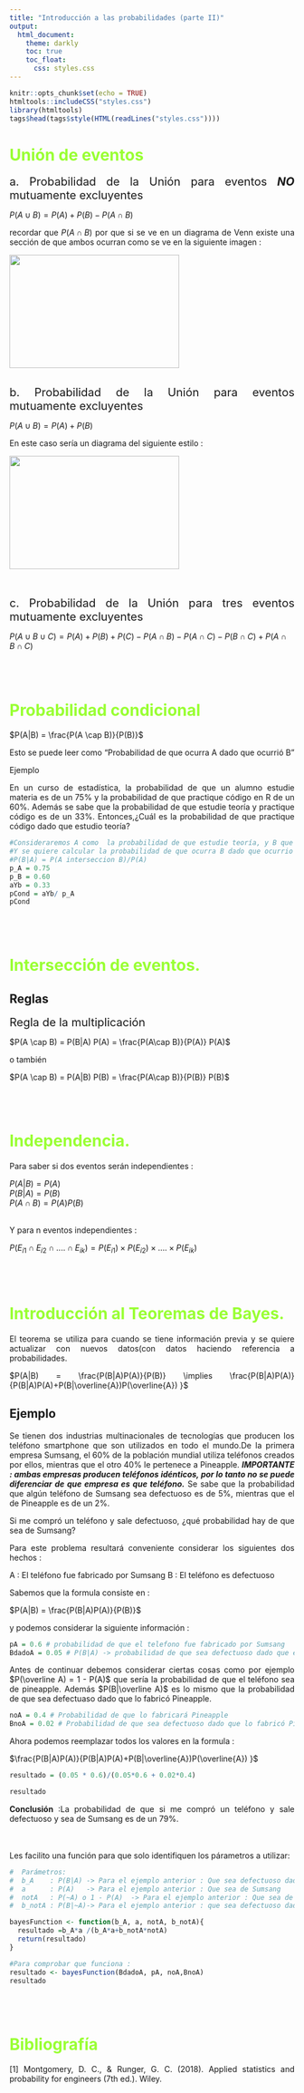 ---
title: "Introducción a las probabilidades (parte II)"
output:
  html_document:
    theme: darkly
    toc: true
    toc_float:
      css: styles.css
---




<style>
body {
text-align: justify}
</style>







```{r setup, include=FALSE}
knitr::opts_chunk$set(echo = TRUE)
htmltools::includeCSS("styles.css")
library(htmltools)
tags$head(tags$style(HTML(readLines("styles.css"))))


```

# <span style = "color:#99ff33">Unión de eventos</span>
<span style="font-size: 20px;"> a. Probabilidad de la Unión para eventos ***NO*** mutuamente excluyentes </span>

$P(A  \cup  B) = P(A) + P(B) - P(A \cap B )$

recordar que $P(A \cap B )$ por que si se ve en un diagrama de Venn existe una sección de que ambos ocurran como se ve en la siguiente imagen :

![](ven_ex1.png){width=300px height=200px }
<br>
<br>

<span style="font-size: 20px;"> b. Probabilidad de la Unión para eventos mutuamente excluyentes</span>


$P(A  \cup  B) = P(A) + P(B)$

En este caso sería un diagrama del siguiente estilo : 

![](venn_ex2.png){width=300px height=200px }

<br>
<br>
<span style="font-size: 20px;"> c. Probabilidad de la Unión para tres eventos mutuamente excluyentes </span>




$P(A \cup B \cup C ) = P(A) + P(B) + P(C) - P(A \cap B) - P(A\cap C ) - P(B \cap C)  + P(A \cap B \cap C)$



<br>
<br>




# <span style = "color:#99ff33"> Probabilidad condicional </span>



$P(A|B) = \frac{P(A \cap B)}{P(B)}$

Esto se puede leer como "Probabilidad de que ocurra A dado que ocurrió B"

Ejemplo 

En un curso de estadística, la probabilidad de que un alumno estudie materia es de un 75%
y la probabilidad de que practique código en R de un 60%. Además se sabe que la probabilidad
de que estudie teoría y practique código es de un 33%. Entonces,¿Cuál es la probabilidad de que
practique código dado que estudio teoría?

```{r, echo=TRUE}
#Consideraremos A como  la probabilidad de que estudie teoría, y B que practique código
#Y se quiere calcular la probabilidad de que ocurra B dado que ocurrio A. Osea
#P(B|A) = P(A interseccion B)/P(A)
p_A = 0.75
p_B = 0.60
aYb = 0.33
pCond = aYb/ p_A
pCond


```


<br>
<br>




# <span style = "color:#99ff33">Intersección de eventos.</span>
## Reglas
<span style="font-size: 20px;"> Regla de la multiplicación </span>

$P(A \cap B) = P(B|A) P(A) = \frac{P(A\cap B)}{P(A)} P(A)$   <br>

o también <br>

$P(A \cap B) = P(A|B) P(B) = \frac{P(A\cap B)}{P(B)} P(B)$


<br>
<br>





# <span style = "color:#99ff33">Independencia.</span>

Para saber si dos eventos serán independientes :

$P(A|B) = P(A)$
<br>
$P(B|A) = P(B)$
<br>
$P(A \cap B) = P(A)P(B)$

<br>
Y para n eventos independientes : 

$P(E_{i1} \cap E_{i2} \cap .... \cap E_{ik}) = P(E_{i1})  \times   P(E_{i2}) \times .... \times P(E_{ik})$


<br>
<br>




# <span style = "color:#99ff33">Introducción al Teoremas de Bayes.</span>

El teorema se utiliza para cuando se tiene información previa y se quiere actualizar con nuevos datos(con datos
haciendo referencia a probabilidades.


$P(A|B) = \frac{P(B|A)P(A)}{P(B)}   \implies  \frac{P(B|A)P(A)}{P(B|A)P(A)+P(B|\overline{A})P(\overline{A}) }$








## Ejemplo 

Se tienen dos industrias multinacionales de tecnologías que producen los teléfono smartphone que son utilizados en todo el mundo.De la primera empresa Sumsang, el 60% de la población mundial utiliza teléfonos creados por ellos, mientras que el otro 40% le pertenece a Pineapple. ***IMPORTANTE : ambas empresas producen teléfonos idénticos, por lo tanto no se puede diferenciar de que empresa es que teléfono.*** Se sabe que la probabilidad que algún teléfono de Sumsang sea defectuoso es de 5%, mientras que el de Pineapple es de un 2%. 


Si me compró un teléfono y sale defectuoso, ¿qué probabilidad hay de que sea de Sumsang?

Para este problema resultará conveniente considerar los siguientes dos hechos : 

A : El teléfono fue fabricado por Sumsang
B : El teléfono es defectuoso

Sabemos que la formula consiste en : 

$P(A|B) = \frac{P(B|A)P(A)}{P(B)}$

y podemos considerar la siguiente información :
```{r, echo=TRUE}
pA = 0.6 # probabilidad de que el telefono fue fabricado por Sumsang
BdadoA = 0.05 # P(B|A) -> probabilidad de que sea defectuoso dado que es de Sumsang
```
Antes de continuar debemos considerar ciertas cosas como por ejemplo  $P(\overline A) = 1 - P(A)$ que sería la probabilidad de que el teléfono sea de pineapple.
Además $P(B|\overline A)$ es lo mismo que la probabilidad de que sea defectuaso dado que lo fabricó Pineapple.

```{r, echo=TRUE}

noA = 0.4 # Probabilidad de que lo fabricará Pineapple
BnoA = 0.02 # Probabilidad de que sea defectuoso dado que lo fabricó Pineapple

```
Ahora podemos reemplazar todos los valores en la formula :

$\frac{P(B|A)P(A)}{P(B|A)P(A)+P(B|\overline{A})P(\overline{A}) }$

```{r, echo=TRUE}

resultado = (0.05 * 0.6)/(0.05*0.6 + 0.02*0.4)

resultado
```
 **Conclusión** :La probabilidad de que si me compró un teléfono y sale defectuoso y sea de Sumsang es de un 79%.
 
 
 <br>
 <br>
 Les facilito una función para que solo identifiquen los párametros a utilizar:
 
```{r, echo=TRUE}


#  Parámetros: 
#  b_A    : P(B|A) -> Para el ejemplo anterior : Que sea defectuoso dado que es de Sumsang 
#  a      : P(A)   -> Para el ejemplo anterior : Que sea de Sumsang
#  notA   : P(~A) o 1 - P(A)  -> Para el ejemplo anterior : Que sea de Pinneapple
#  b_notA : P(B|~A)-> Para el ejemplo anterior : que sea defectuoso dado que es de Pinneaple

bayesFunction <- function(b_A, a, notA, b_notA){
  resultado =b_A*a /(b_A*a+b_notA*notA)
  return(resultado)
}

#Para comprobar que funciona :
resultado <- bayesFunction(BdadoA, pA, noA,BnoA)
resultado


```



<br>
<br>




# <span style = "color:#99ff33"> Bibliografía </span>
  [1] Montgomery, D. C., & Runger, G. C. (2018). Applied statistics and probability for engineers (7th ed.). Wiley.